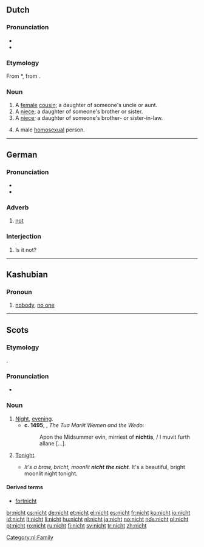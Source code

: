 ==Dutch==

===Pronunciation===
* {{rhymes|ɪxt|lang=nl}}
* {{audio|Nl-nicht.ogg|audio}}

===Etymology===
From {{etyl|odt|nl}} *{{term||nift|lang=odt}}, from {{proto|Germanic|niftiz|lang=nl}}.

===Noun===
{{nl-noun|g=f|nichten|nichtje}}

# A [[female]] [[cousin]]; a daughter of someone's uncle or aunt.
# A [[niece]]; a daughter of someone's brother or sister.
# A [[niece]]; a daughter of someone's brother- or sister-in-law.
# {{derogatory|lang=nl}} A male [[homosexual]] person.

[[Category:nl:Family]]

----

==German==

===Pronunciation===
* {{IPA|[nɪçt]|lang=de}}
* {{audio|De-nicht.ogg|audio}}

===Adverb===
{{de-adv}}

# [[not]]

===Interjection===
{{infl|de|interjection|head=nicht?}}

# Is it not?

----

==Kashubian==

===Pronoun===
{{infl|csb|pronoun}}

# [[nobody]], [[no one]]

----

==Scots==

===Etymology===
{{etyl|ang|sco}} {{term|niht|lang=ang}}.

===Pronunciation===
*{{IPA|/nɪçt/|lang=sco}}

===Noun===
{{sco-noun}}

# [[night|Night]], [[evening]].
#*'''c. 1495''', {{w|William Dunbar}}, ''The Tua Mariit Wemen and the Wedo'':
#*:Apon the Midsummer evin, mirriest of '''nichtis''', / I muvit furth allane [...].
# {{context|definite singular}} [[tonight|Tonight]].
#* ''It's a braw, bricht, moonlit '''nicht''' '''the nicht'''.''  It's a beautiful, bright moonlit night tonight.

====Derived terms====
* [[fortnicht]]

[[br:nicht]]
[[cs:nicht]]
[[de:nicht]]
[[et:nicht]]
[[el:nicht]]
[[es:nicht]]
[[fr:nicht]]
[[ko:nicht]]
[[io:nicht]]
[[id:nicht]]
[[it:nicht]]
[[li:nicht]]
[[hu:nicht]]
[[nl:nicht]]
[[ja:nicht]]
[[no:nicht]]
[[nds:nicht]]
[[pl:nicht]]
[[pt:nicht]]
[[ro:nicht]]
[[ru:nicht]]
[[fi:nicht]]
[[sv:nicht]]
[[tr:nicht]]
[[zh:nicht]]